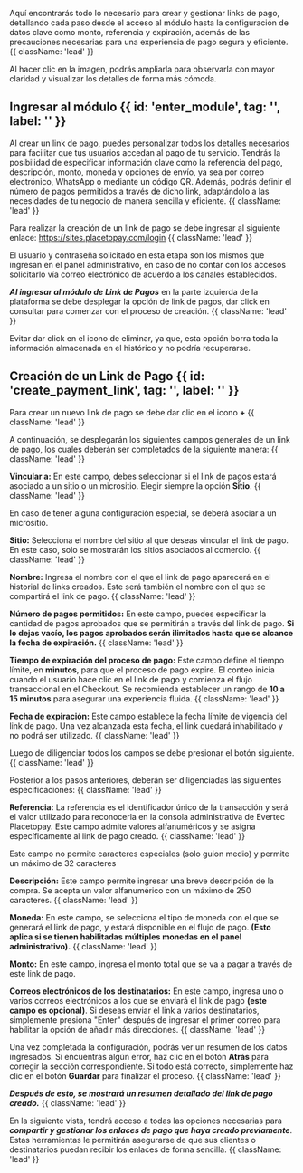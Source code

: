 
<HeroPattern />

Aquí encontrarás todo lo necesario para crear y gestionar links de pago, detallando cada paso desde el acceso al módulo hasta la configuración de datos clave como monto, referencia y expiración, además de las precauciones necesarias para una experiencia de pago segura y eficiente.{{ className: 'lead' }}

<Note>Al hacer clic en la imagen, podrás ampliarla para observarla con mayor claridad y visualizar los detalles de forma más cómoda.</Note>

## Ingresar al módulo {{ id: 'enter_module', tag: '', label: '' }}

Al crear un link de pago, puedes personalizar todos los detalles necesarios para facilitar que tus usuarios accedan al pago de tu servicio. Tendrás la posibilidad de especificar información clave como la referencia del pago, descripción, monto, moneda y opciones de envío, ya sea por correo electrónico, WhatsApp o mediante un código QR. Además, podrás definir el número de pagos permitidos a través de dicho link, adaptándolo a las necesidades de tu negocio de manera sencilla y eficiente.   {{ className: 'lead' }} 

Para realizar la creación de un link de pago se debe ingresar al siguiente enlace: https://sites.placetopay.com/login   {{ className: 'lead' }}

<Note> El usuario y contraseña solicitado en esta etapa son los mismos que ingresan en el panel administrativo, en caso de no contar con los accesos solicitarlo vía correo electrónico de acuerdo a los canales establecidos.  </Note> 


<CenteredContainer>
  <ImageZoom
      src="/Login_inic.webp"
      alt="login example image"
      className="w-full h-auto shadow rounded-md my-0 transition-transform duration-300 ease-in-out cursor-pointer hover:scale-110 focus:scale-110" 
  />
</CenteredContainer>

***Al ingresar al módulo de Link de Pagos*** en la parte izquierda de la plataforma se debe desplegar la opción de link de pagos, dar click en consultar para comenzar con el proceso de creación. {{ className: 'lead' }}

<CenteredContainer>
    <ImageZoom
      src="/Enter_link.webp"
      alt="enter link example image"
      className="w-full h-auto shadow rounded-md my-0 transition-transform duration-300 ease-in-out cursor-pointer hover:scale-110 focus:scale-110" 
    />
</CenteredContainer>

<Note type="warning"> Evitar dar click en el icono de eliminar, ya que, esta opción borra toda la información almacenada en el histórico y no podría recuperarse. </Note> 

<CenteredContainer>
    <ImageZoom
      src="/Delete_link.webp"
      alt="link create example image"
      className="w-full h-auto shadow rounded-md my-0 transition-transform duration-300 ease-in-out cursor-pointer hover:scale-110 focus:scale-110" 
    />
</CenteredContainer>

## Creación de un Link de Pago {{ id: 'create_payment_link', tag: '', label: '' }}

Para crear un nuevo link de pago se debe dar clic en el icono **+** {{ className: 'lead' }}

<CenteredContainer>
    <ImageZoom
      src="/Create_link.webp" 
      alt="link create example image" 
      className="w-full h-auto shadow rounded-md my-0 transition-transform duration-300 ease-in-out cursor-pointer hover:scale-110 focus:scale-110" 
    />
</CenteredContainer>


A continuación, se desplegarán los siguientes campos generales de un link de pago, los cuales deberán ser completados de la siguiente manera: {{ className: 'lead' }}

**Vincular a:** En este campo, debes seleccionar si el link de pagos estará asociado a un sitio o un micrositio. Elegir siempre la opción **Sitio**. {{ className: 'lead' }}

<Note> En caso de tener alguna configuración especial, se deberá asociar a un micrositio. </Note> 

**Sitio:** Selecciona el nombre del sitio al que deseas vincular el link de pago. En este caso, solo se mostrarán los sitios asociados al comercio. {{ className: 'lead' }}

**Nombre:** Ingresa el nombre con el que el link de pago aparecerá en el historial de links creados. Este será también el nombre con el que se compartirá el link de pago. {{ className: 'lead' }}

**Número de pagos permitidos:** En este campo, puedes especificar la cantidad de pagos aprobados que se permitirán a través del link de pago. **Si lo dejas vacío, los pagos aprobados serán ilimitados hasta que se alcance la fecha de expiración.** {{ className: 'lead' }}

**Tiempo de expiración del proceso de pago:** Este campo define el tiempo límite, en **minutos**, para que el proceso de pago expire. El conteo inicia cuando el usuario hace clic en el link de pago y comienza el flujo transaccional en el Checkout. Se recomienda establecer un rango de **10 a 15 minutos** para asegurar una experiencia fluida. {{ className: 'lead' }}

**Fecha de expiración:** Este campo establece la fecha límite de vigencia del link de pago. Una vez alcanzada esta fecha, el link quedará inhabilitado y no podrá ser utilizado. {{ className: 'lead' }}

Luego de diligenciar todos los campos se debe presionar el botón siguiente. {{ className: 'lead' }}

<CenteredContainer>
    <ImageZoom
      src="/Create_link2.webp"
      alt="link create example image"
      className="w-full h-auto shadow rounded-md my-0 transition-transform duration-300 ease-in-out cursor-pointer hover:scale-110 focus:scale-110" 
    />
</CenteredContainer>

Posterior a los pasos anteriores, deberán ser diligenciadas las siguientes especificaciones: {{ className: 'lead' }}

<CenteredContainer>
    <ImageZoom
      src="/Create_link3.webp"
      alt="link create example image"
      className="w-full h-auto shadow rounded-md my-0 transition-transform duration-300 ease-in-out cursor-pointer hover:scale-110 focus:scale-110" 
    />
</CenteredContainer>

**Referencia:** La referencia es el identificador único de la transacción y será el valor utilizado para reconocerla en la consola administrativa de Evertec Placetopay. Este campo admite valores alfanuméricos y se asigna específicamente al link de pago creado. {{ className: 'lead' }}

<Note> Este campo no permite caracteres especiales (solo guion medio) y permite un máximo de 32 caracteres </Note>

**Descripción:** Este campo permite ingresar una breve descripción de la compra. Se acepta un valor alfanumérico con un máximo de 250 caracteres. {{ className: 'lead' }}

**Moneda:** En este campo, se selecciona el tipo de moneda con el que se generará el link de pago, y estará disponible en el flujo de pago. **(Esto aplica si se tienen habilitadas múltiples monedas en el panel administrativo).** {{ className: 'lead' }}

**Monto:** En este campo, ingresa el monto total que se va a pagar a través de este link de pago.

**Correos electrónicos de los destinatarios:** En este campo, ingresa uno o varios correos electrónicos a los que se enviará el link de pago **(este campo es opcional)**. Si deseas enviar el link a varios destinatarios, simplemente presiona "Enter" después de ingresar el primer correo para habilitar la opción de añadir más direcciones. {{ className: 'lead' }}
 
 <CenteredContainer>
    <ImageZoom
      src="/Create_link4.webp"
      alt="link create example image"
      className="w-full h-auto shadow rounded-md my-0 transition-transform duration-300 ease-in-out cursor-pointer hover:scale-110 focus:scale-110" 
    />
</CenteredContainer>

Una vez completada la configuración, podrás ver un resumen de los datos ingresados. Si encuentras algún error, haz clic en el botón **Atrás** para corregir la sección correspondiente. Si todo está correcto, simplemente haz clic en el botón **Guardar** para finalizar el proceso. {{ className: 'lead' }}
 
***Después de esto, se mostrará un resumen detallado del link de pago creado.*** {{ className: 'lead' }}

<CenteredContainer>
    <ImageZoom
      src="/Summary_link_create.webp"
      alt="summary link"
      className="w-full h-auto shadow rounded-md my-0 transition-transform duration-300 ease-in-out cursor-pointer hover:scale-110 focus:scale-110" 
    />
</CenteredContainer>

En la siguiente vista, tendrá acceso a todas las opciones necesarias para ***compartir y gestionar los enlaces de pago que haya creado previamente***. Estas herramientas le permitirán asegurarse de que sus clientes o destinatarios puedan recibir los enlaces de forma sencilla. {{ className: 'lead' }}

